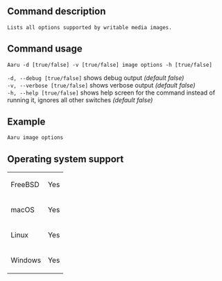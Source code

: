 ==Command description==
 Lists all options supported by writable media images.

==Command usage==
<code>Aaru -d [true/false] -v [true/false] image options -h [true/false]</code> 

<code>-d, --debug [true/false]</code> shows debug output ''(default false)''<br />
<code>-v, --verbose [true/false]</code> shows verbose output ''(default false)''<br />
<code>-h, --help [true/false]</code> shows help screen for the command instead of running it, ignores all other switches ''(default false)''<br />

==Example==
<code>Aaru image options</code>

==Operating system support==
{|
| FreeBSD
| Yes
|-
| macOS
| Yes
|-
| Linux
| Yes
|-
| Windows
| Yes
|}

